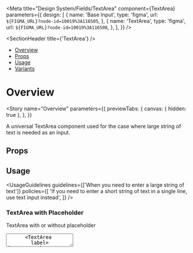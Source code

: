 
<Meta
  title="Design System/Fields/TextArea"
  component={TextArea}
  parameters={{
    design: [
      {
        name: 'Base Input',
        type: 'figma',
        url: `${FIGMA_URL}?node-id=10019%3A116505`,
      },
      {
        name: 'TextArea',
        type: 'figma',
        url: `${FIGMA_URL}?node-id=10019%3A116508`,
      },
    ],
  }}
/>

<SectionHeader title={'TextArea'} />

- [Overview](#overview)
- [Props](#props)
- [Usage](#usage)
- [Variants](#variants)

# Overview

<Story
  name="Overview"
  parameters={{
    previewTabs: {
      canvas: { hidden: true },
    },
  }}
>
  <Overview>
    A universal TextArea component used for the case where large string of text is needed as an
    input.
  </Overview>
</Story>

## Props

<Props of={TextArea} />

## Usage

<UsageGuidelines
  guidelines={['When you need to enter a large string of text']}
  policies={[
    'If you need to enter a short string of text in a single line, use text input instead',
  ]}
/>

<SubsectionHeader title="Variants" />

### TextArea with Placeholder

TextArea with or without placeholder

<Preview>
  <Story name="TextArea with Placeholder">
    <Stack>
      <TextArea label={'TextArea'} cols={10} rows={5} isResizeEnabled={false} />
      <TextArea
        label={'TextArea'}
        cols={10}
        rows={5}
        placeholder={'Placeholder'}
        isResizeEnabled={false}
      />
    </Stack>
  </Story>
</Preview>

### TextArea with Resizing Option

TextArea and how to change size with cols and rows

<Preview>
  <Story name="TextArea with Resizing Option">
    <Stack>
      <TextArea label={'TextArea'} cols={10} rows={5} />
    </Stack>
  </Story>
</Preview>

### TextArea with Counter

TextArea with maximum characters indicated by a counter.

<Tip>
  TextArea is a controlled component, so in order for the counter to work, the value prop must be
  passed to the component.
</Tip>

<Preview>
  <Story name="TextArea with Counter">
    <Stack>
      <Function>
        {() => {
          const [value, setValue] = useState('');
          const handleChange = (e) => setValue(e.target.value);
          return (
            <TextArea
              label={'TextArea'}
              value={value}
              onChange={handleChange}
              cols={10}
              rows={5}
              isResizeEnabled={false}
              maxCharacters={10}
            />
          );
        }}
      </Function>
    </Stack>
  </Story>
</Preview>

### TextArea Statuses

TextArea with 3 available statuses: Normal, Error and Read-only.

<Preview>
  <Story name="TextArea Statuses" parameters={{ decorators: [withKnobs] }}>
    <Stack>
      <Stack>
        <TextArea
          label={'Normal'}
          cols={10}
          rows={5}
          isResizeEnabled={false}
          status={{
            type: 'normal',
            hintMessage: text('Custom Hint Message', 'Hint in Text Area'),
          }}
        />
        <TextArea
          label={'Error'}
          cols={10}
          rows={5}
          isResizeEnabled={false}
          status={{
            type: 'error',
            hintMessage: text('Custom Error Message', 'Error in Text Area'),
          }}
        />
        <TextArea
          label={'Read-only'}
          cols={10}
          rows={5}
          isResizeEnabled={false}
          status={{
            type: 'read-only',
            hintMessage: text('Custom Hint Message', 'Hint in Text Area'),
          }}
        />
      </Stack>
    </Stack>
  </Story>
</Preview>

### Disabled TextArea

Regular TextArea disabled with label

<Preview>
  <Story name="Disabled TextArea">
    <Stack>
      <TextArea
        isDisabled
        label={'TextArea'}
        cols={10}
        rows={5}
        status={{
          type: 'normal',
          hintMessage: 'This field is disabled',
        }}
      />
    </Stack>
  </Story>
</Preview>

### Playground

<Preview>
  <Story name="Playground" parameters={{ decorators: [withKnobs] }}>
    <Stack>
      <Function>
        {() => {
          const [value, setValue] = useState('');
          const handleChange = (e) => setValue(e.target.value);
          return (
            <TextArea
              value={value}
              label={text('Label', 'TextArea')}
              onChange={handleChange}
              placeholder={text('Placeholder', 'Placeholder')}
              isDisabled={boolean('isDisabled', false)}
              isResizeEnabled={boolean('isResizeEnabled', true)}
              maxCharacters={number('maxCharacters', undefined)}
              cols={10}
              rows={5}
              status={{
                type: select('status', ['error', 'normal', 'read-only'], 'normal'),
                hintMessage: text('custom hint message', 'Hint in Text Area'),
              }}
            />
          );
        }}
      </Function>
    </Stack>
  </Story>
</Preview>
